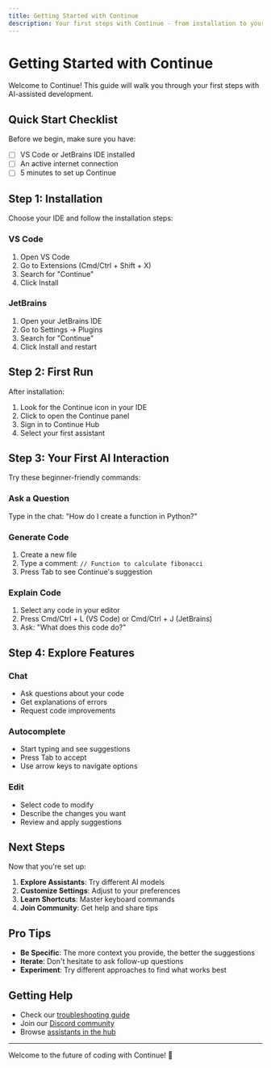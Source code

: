 ```yaml
---
title: Getting Started with Continue
description: Your first steps with Continue - from installation to your first AI-assisted code
---
```


# Getting Started with Continue

Welcome to Continue! This guide will walk you through your first steps with AI-assisted development.

## Quick Start Checklist

Before we begin, make sure you have:

- [ ] VS Code or JetBrains IDE installed
- [ ] An active internet connection
- [ ] 5 minutes to set up Continue

## Step 1: Installation

Choose your IDE and follow the installation steps:

### VS Code

1. Open VS Code
2. Go to Extensions (Cmd/Ctrl + Shift + X)
3. Search for "Continue"
4. Click Install

### JetBrains

1. Open your JetBrains IDE
2. Go to Settings → Plugins
3. Search for "Continue"
4. Click Install and restart

## Step 2: First Run

After installation:

1. Look for the Continue icon in your IDE
2. Click to open the Continue panel
3. Sign in to Continue Hub
4. Select your first assistant

## Step 3: Your First AI Interaction

Try these beginner-friendly commands:

### Ask a Question

Type in the chat: "How do I create a function in Python?"

### Generate Code

1. Create a new file
2. Type a comment: `// Function to calculate fibonacci`
3. Press Tab to see Continue's suggestion

### Explain Code

1. Select any code in your editor
2. Press Cmd/Ctrl + L (VS Code) or Cmd/Ctrl + J (JetBrains)
3. Ask: "What does this code do?"

## Step 4: Explore Features

### Chat

- Ask questions about your code
- Get explanations of errors
- Request code improvements

### Autocomplete

- Start typing and see suggestions
- Press Tab to accept
- Use arrow keys to navigate options

### Edit

- Select code to modify
- Describe the changes you want
- Review and apply suggestions

## Next Steps

Now that you're set up:

1. **Explore Assistants**: Try different AI models
2. **Customize Settings**: Adjust to your preferences
3. **Learn Shortcuts**: Master keyboard commands
4. **Join Community**: Get help and share tips

## Pro Tips

- **Be Specific**: The more context you provide, the better the suggestions
- **Iterate**: Don't hesitate to ask follow-up questions
- **Experiment**: Try different approaches to find what works best

## Getting Help

- Check our [troubleshooting guide](/troubleshooting)
- Join our [Discord community](https://discord.gg/continue)
- Browse [assistants in the hub](https://hub.continue.dev)

---

Welcome to the future of coding with Continue! 🚀
